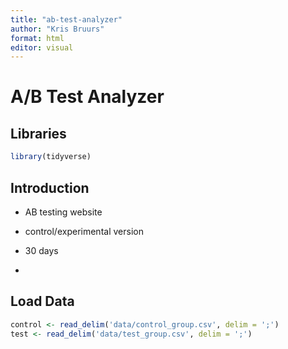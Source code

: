 ```yaml
---
title: "ab-test-analyzer"
author: "Kris Bruurs"
format: html
editor: visual
---
```


# A/B Test Analyzer

## Libraries

```r
library(tidyverse)
```

## Introduction

-   AB testing website

-   control/experimental version

-   30 days

-   

## Load Data

```r
control <- read_delim('data/control_group.csv', delim = ';')
test <- read_delim('data/test_group.csv', delim = ';')

```
